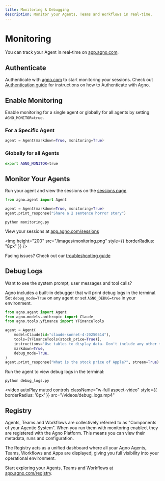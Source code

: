 ```yaml
---
title: Monitoring & Debugging
description: Monitor your Agents, Teams and Workflows in real-time.
---
```


# Monitoring

You can track your Agent in real-time on [app.agno.com](https://app.agno.com).

## Authenticate
Authenticate with [agno.com](https://app.agno.com) to start monitoring your sessions.
Check out [Authentication guide](how-to/authentication) for instructions on how to Authenticate with Agno.

## Enable Monitoring

Enable monitoring for a single agent or globally for all agents by setting `AGNO_MONITOR=true`.

### For a Specific Agent

```python
agent = Agent(markdown=True, monitoring=True)
```

### Globally for all Agents

```bash
export AGNO_MONITOR=true
```

## Monitor Your Agents

Run your agent and view the sessions on the [sessions page](https://app.agno.com/sessions).

<Steps>

<Step title="Create a file with sample code">

```python monitoring.py
from agno.agent import Agent

agent = Agent(markdown=True, monitoring=True)
agent.print_response("Share a 2 sentence horror story")
```

</Step>

<Step title="Run your Agent">

```shell
python monitoring.py
```

</Step>

<Step title="View your sessions">

View your sessions at [app.agno.com/sessions](https://app.agno.com/sessions)

<img height="200" src="/images/monitoring.png" style={{ borderRadius: "8px" }} />

</Step>

</Steps>

<Info>Facing issues? Check out our [troubleshooting guide](/faq/cli-auth)</Info>

## Debug Logs

Want to see the system prompt, user messages and tool calls?

Agno includes a built-in debugger that will print debug logs in the terminal. Set `debug_mode=True` on any agent or set `AGNO_DEBUG=true` in your environment.

```python debug_logs.py
from agno.agent import Agent
from agno.models.anthropic import Claude
from agno.tools.yfinance import YFinanceTools

agent = Agent(
    model=Claude(id="claude-sonnet-4-20250514"),
    tools=[YFinanceTools(stock_price=True)],
    instructions="Use tables to display data. Don't include any other text.",
    markdown=True,
    debug_mode=True,
)
agent.print_response("What is the stock price of Apple?", stream=True)
```

Run the agent to view debug logs in the terminal:

```shell
python debug_logs.py
```

<video
   autoPlay
   muted
   controls
   className="w-full aspect-video"
   style={{ borderRadius: '8px' }}
   src="/videos/debug_logs.mp4"
></video>

## Registry

Agents, Teams and Workflows are collectively referred to as "Components of your Agentic System". When you run them with monitoring enabled, they are registered with the Agno Platform. This means you can view their metadata, runs and configuration.

The Registry acts as a unified dashboard where all your Agno Agents, Teams, Workflows and Apps are displayed, giving you full visibility into your operational environment.

Start exploring your Agents, Teams and Workflows at [app.agno.com/registry](https://app.agno.com/registry).
